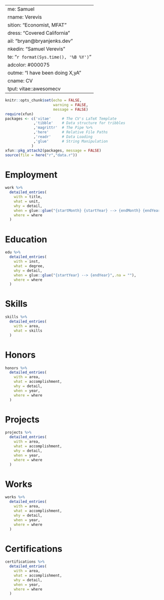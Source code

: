   ---
name: Samuel
surname: Verevis
position: "Economist, MFAT"
address: "Covered California"
email: "bryan@bryanjenks.dev"
linkedin: "Samuel Verevis"
date: "`r format(Sys.time(), '%B %Y')`"
headcolor: #000075
aboutme: "I have been doing X,yA"
docname: CV
output: vitae::awesomecv
---

```r
knitr::opts_chunk$set(echo = FALSE,
                      warning = FALSE,
                      message = FALSE)
require(xfun)
packages <- c('vitae'     # The CV's LaTeX Template
             ,'tibble'    # Data structure for tribbles
             ,'magrittr'  # The Pipe %>%
             ,'here'      # Relative File Paths
             ,'readr'     # Data Loading
             ,'glue'      # String Manipulation
            )
xfun::pkg_attach2(packages, message = FALSE)
source(file = here("r","data.r"))
```

# Employment

```r
work %>%
  detailed_entries(
    with = title,
    what = unit,
    why = detail,
    when = glue::glue("{startMonth} {startYear} --> {endMonth} {endYear}",.na = ""),
    where = where
  )
```

# Education

```r
edu %>%
  detailed_entries(
    with = inst,
    what = degree,
    why = detail,
    when = glue::glue("{startYear} --> {endYear}",.na = ""),
    where = where
  )
```

# Skills

```r
skills %>%
  detailed_entries(
    with = area,
    what = skills
  )
```

# Honors

```r
honors %>%
  detailed_entries(
    with = area,
    what = accomplishment,
    why = detail,
    when = year,
    where = where
  )
```

# Projects

```r
projects %>%
  detailed_entries(
    with = area,
    what = accomplishment,
    why = detail,
    when = year,
    where = where
  )
```

# Works

```r
works %>%
  detailed_entries(
    with = area,
    what = accomplishment,
    why = detail,
    when = year,
    where = where
  )
```

\pagebreak

# Certifications

```r
certifications %>%
  detailed_entries(
    with = area,
    what = accomplishment,
    why = detail,
    when = year,
    where = where
  )
```

